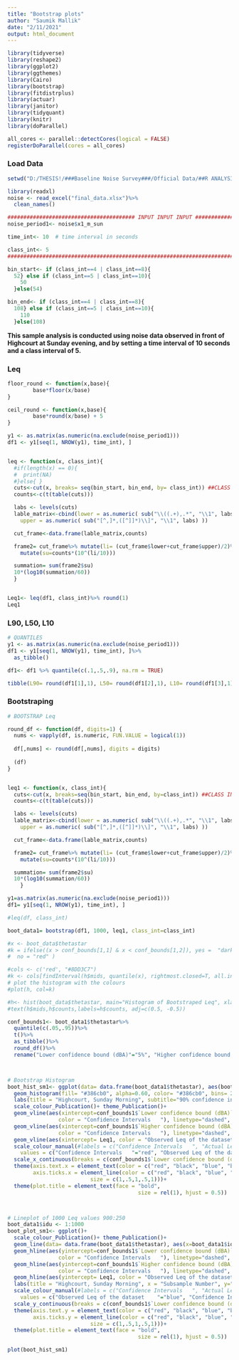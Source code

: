 ---
title: "Bootstrap plots"
author: "Saumik Mallik"
date: "2/11/2021"
output: html_document
---
```{r, message=FALSE, warning=FALSE, echo=FALSE}
library(tidyverse)
library(reshape2)
library(ggplot2)
library(ggthemes)
library(Cairo)
library(bootstrap)
library(fitdistrplus)
library(actuar)
library(janitor)
library(tidyquant)
library(knitr)
library(doParallel)

all_cores <- parallel::detectCores(logical = FALSE)
registerDoParallel(cores = all_cores)
```

### Load Data
```{r, warning=FALSE}
setwd("D:/THESIS!/###Baseline Noise Survey###/Official Data/##R ANALYSIS##")

library(readxl)
noise <- read_excel("final_data.xlsx")%>%
  clean_names()

######################################## INPUT INPUT INPUT #########################################
noise_period1<- noise$x1_m_sun

time_int<- 10  # time interval in seconds

class_int<- 5
####################################################################################################

bin_start<- if (class_int==4 | class_int==8){
  52} else if (class_int==5 | class_int==10){
    50
  }else(54)

bin_end<- if (class_int==4 | class_int==8){
  108} else if (class_int==5 | class_int==10){
    110
  }else(108)
```
**This sample analysis is conducted using noise data observed in front of Highcourt at Sunday evening, and by setting a time interval of 10 seconds and a class interval of 5.**


\newpage
### Leq
```{r}
floor_round <- function(x,base){
        base*floor(x/base)
}

ceil_round <- function(x,base){
        base*round(x/base) + 5
}

y1 <- as.matrix(as.numeric(na.exclude(noise_period1)))  
df1 <- y1[seq(1, NROW(y1), time_int), ]   


leq <- function(x, class_int){
  #if(length(x) == 0){
  #  print(NA)
  #}else{ }
  cuts<-cut(x, breaks= seq(bin_start, bin_end, by= class_int)) ##CLASS INTERVAL DEFAULT 10
  counts<-c(t(table(cuts)))

  labs <- levels(cuts)
  lable_matrix<-cbind(lower = as.numeric( sub("\\((.+),.*", "\\1", labs) ),
    upper = as.numeric( sub("[^,]*,([^]]*)\\]", "\\1", labs) ))

  cut_frame<-data.frame(lable_matrix,counts) 

  frame2= cut_frame%>% mutate(li= (cut_frame$lower+cut_frame$upper)/2)%>%
    mutate(su=counts*(10^(li/10)))

  summation= sum(frame2$su)
  10*(log10(summation/60))
  } 


Leq1<- leq(df1, class_int)%>% round(1)
Leq1


```

### L90, L50, L10
```{r}
# QUANTILES
y1 <- as.matrix(as.numeric(na.exclude(noise_period1)))
df1 <- y1[seq(1, NROW(y1), time_int), ]%>%
  as_tibble()

df1<- df1 %>% quantile(c(.1,.5,.9), na.rm = TRUE)

tibble(L90= round(df1[1],1), L50= round(df1[2],1), L10= round(df1[3],1), Leq= round(Leq1, 1))
```



\newpage
### Bootstraping

```{r}
# BOOTSTRAP Leq

round_df <- function(df, digits=1) {
  nums <- vapply(df, is.numeric, FUN.VALUE = logical(1))
  
  df[,nums] <- round(df[,nums], digits = digits)
  
  (df)
}


leq1 <- function(x, class_int){
  cuts<-cut(x, breaks=seq(bin_start, bin_end, by=class_int)) ##CLASS INTERVAL DEFAULT 10
  counts<-c(t(table(cuts)))

  labs <- levels(cuts)
  lable_matrix<-cbind(lower = as.numeric( sub("\\((.+),.*", "\\1", labs) ),
    upper = as.numeric( sub("[^,]*,([^]]*)\\]", "\\1", labs) ))

  cut_frame<-data.frame(lable_matrix,counts) 

  frame2= cut_frame%>% mutate(li= (cut_frame$lower+cut_frame$upper)/2)%>%
    mutate(su=counts*(10^(li/10)))

  summation= sum(frame2$su)
  10*(log10(summation/60))
    } 

y1=as.matrix(as.numeric(na.exclude(noise_period1))) 
df1= y1[seq(1, NROW(y1), time_int), ]

#leq(df, class_int)

boot_data1= bootstrap(df1, 1000, leq1, class_int=class_int)

#x <- boot_data$thetastar
#k = ifelse((x > conf_bounds[1,1] & x < conf_bounds[1,2]), yes =  "darkorange", 
#  no = "red" )

#cols <- c('red', "#8DD3C7")  
#k <- cols[findInterval(h$mids, quantile(x), rightmost.closed=T, all.inside=F) + 1]
# plot the histogram with the colours
#plot(h, col=k)

#h<- hist(boot_data$thetastar, main="Histogram of Bootstraped Leq", xlab = "Bootstraped Leq (dBA)", col= "#386cb0") 
#text(h$mids,h$counts,labels=h$counts, adj=c(0.5, -0.5))

conf_bounds1<- boot_data1$thetastar%>% 
  quantile(c(.05,.95))%>%
  t()%>%
  as_tibble()%>%
  round_df()%>%
  rename("Lower confidence bound (dBA)"="5%", "Higher confidence bound (dBA)"="95%")



# Bootstrap Histogram
boot_hist_sm1<- ggplot(data= data.frame(boot_data1$thetastar), aes(boot_data1$thetastar))+
  geom_histogram(fill= "#386cb0", alpha=0.60, color= "#386cb0", bins= 20)+
  labs(title = "Highcourt, Sunday Morning", subtitle="90% confidence interval",x = "Bootstrap Leq (dBA)", y="frequency")+ #Load the theme from ggplot_thesis script
  scale_colour_Publication()+ theme_Publication()+
  geom_vline(aes(xintercept=conf_bounds1$`Lower confidence bound (dBA)`, 
                color = "Confidence Intervals   "), linetype="dashed", size= 1.0)+
  geom_vline(aes(xintercept=conf_bounds1$`Higher confidence bound (dBA)`, 
                color = "Confidence Intervals   "), linetype="dashed", size= 1.0)+
  geom_vline(aes(xintercept= Leq1, color = "Observed Leq of the dataset    "), size= 1.0, linetype= "dashed")+
  scale_colour_manual(#labels = c("Confidence Intervals   ", "Actual Leq of the dataset    "),
    values = c("Confidence Intervals   "="red", "Observed Leq of the dataset    "="blue"), name= "", guide= "legend")+
  scale_x_continuous(breaks = c(conf_bounds1$`Lower confidence bound (dBA)`, 75, Leq1, 80, conf_bounds1$`Higher confidence bound (dBA)`)) +
  theme(axis.text.x = element_text(color = c("red", "black", "blue", "black","red"), face = c("bold", "plain", "bold", "plain", "bold")),
        axis.ticks.x = element_line(color = c("red", "black", "blue", "black","red"),
                          size = c(1,.5,1,.5,1)))+
  theme(plot.title = element_text(face = "bold",
                                         size = rel(1), hjust = 0.5))



# Lineplot of 1000 Leq values 900:250
boot_data1$idu <- 1:1000
boot_plot_sm1<- ggplot()+
  scale_colour_Publication()+ theme_Publication()+
  geom_line(data= data.frame(boot_data1$thetastar), aes(x=boot_data1$idu ,y=boot_data1$thetastar),lwd=0.02, alpha= 0.7)+
  geom_hline(aes(yintercept=conf_bounds1$`Lower confidence bound (dBA)`, 
                color = "Confidence Intervals   "), linetype="dashed", size= 1.0)+
  geom_hline(aes(yintercept=conf_bounds1$`Higher confidence bound (dBA)`, 
                color = "Confidence Intervals   "), linetype="dashed", size= 1.0)+
  geom_hline(aes(yintercept= Leq1, color = "Observed Leq of the dataset    "), size= 1.0, linetype= "dashed")+
  labs(title = "Highcourt, Sunday Morning", x = "Subsample Number", y="Leq (dBA)")+
  scale_colour_manual(#labels = c("Confidence Intervals   ", "Actual Leq of the dataset    "),
    values = c("Observed Leq of the dataset    "="blue", "Confidence Intervals   "="red"), name= "", guide= "legend")+
  scale_y_continuous(breaks = c(conf_bounds1$`Lower confidence bound (dBA)`, 75, Leq1, 80, conf_bounds1$`Higher confidence bound (dBA)`)) +
  theme(axis.text.y = element_text(color = c("red", "black", "blue", "black","red"), face = c("bold", "plain", "bold", "plain", "bold")),
        axis.ticks.y = element_line(color = c("red", "black", "blue", "black","red"),
                          size = c(1,.5,1,.5,1)))+
  theme(plot.title = element_text(face = "bold",
                                         size = rel(1), hjust = 0.5))

plot(boot_hist_sm1)
```